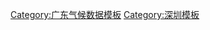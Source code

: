 {{Weather box
| width = auto
| single line = Y
| metric first = Y
| location = 深圳市气象数据（1991年至2020年）
| Jan high C = 19.8
| Feb high C = 20.8
| Mar high C = 23.2
| Apr high C = 26.7
| May high C = 29.7
| Jun high C = 31.3
| Jul high C = 32.3
| Aug high C = 32.2
| Sep high C = 31.5
| Oct high C = 29.2
| Nov high C = 25.7
| Dec high C = 21.5
| Jan mean C = 15.7
| Feb mean C = 16.8
| Mar mean C = 19.4
| Apr mean C = 23.1
| May mean C = 26.4
| Jun mean C = 28.3
| Jul mean C = 29.0
| Aug mean C = 28.8
| Sep mean C = 27.9
| Oct mean C = 25.5
| Nov mean C = 21.7
| Dec mean C = 17.4
| Jan low C = 13.0
| Feb low C = 14.2
| Mar low C = 17.0
| Apr low C = 20.7
| May low C = 24.0
| Jun low C = 26.0
| Jul low C = 26.6
| Aug low C = 26.3
| Sep low C = 25.5
| Oct low C = 22.9
| Nov low C = 19.0
| Dec low C = 14.5
| Jan record high C = 29.1
| Jan record low C = 0.9
| Feb record high C = 28.9
| Feb record low C = 0.2
| Mar record high C = 32.0
| Mar record low C = 3.4
| Apr record high C = 34.0
| Apr record low C = 8.7
| May record high C = 35.8
| May record low C = 14.8
| Jun record high C = 36.9
| Jun record low C = 19.0
| Jul record high C = 38.7
| Jul record low C = 20.0
| Aug record high C = 37.1
| Aug record low C = 21.1
| Sep record high C = 36.9
| Sep record low C = 16.9
| Oct record high C = 35.2
| Oct record low C = 9.3
| Nov record high C = 33.1
| Nov record low C = 4.9
| Dec record high C = 29.8
| Dec record low C = 1.7
| year record high C = 38.7
| year record low C = 0.2
| rain colour = green
| Jan rain mm = 35.2
| Feb rain mm = 36.8
| Mar rain mm = 64.0
| Apr rain mm = 140.1
| May rain mm = 237.1
| Jun rain mm = 368.7
| Jul rain mm = 309.5
| Aug rain mm = 364.3
| Sep rain mm = 242.5
| Oct rain mm = 73.4
| Nov rain mm = 31.7
| Dec rain mm = 29.6
| Jan sun = 137.3
| Feb sun = 101.6
| Mar sun = 99.7
| Apr sun = 115.2
| May sun = 153.0
| Jun sun = 169.8
| Jul sun = 214.8
| Aug sun = 178.6
| Sep sun = 170.7
| Oct sun = 188.7
| Nov sun = 168.8
| Dec sun = 155.4
| source = 深圳市气象局<ref>{{cite web |title=深圳市气候概况及四季特征 |url=http://weather.sz.gov.cn/qixiangfuwu/qihoufuwu/qihouguanceyupinggu/qihougaikuang/index.html |publisher=深圳市气象局}}</ref>
| date = 2022-03
}}<noinclude>
{{Template reference list}}
[[Category:广东气候数据模板]]
[[Category:深圳模板]]
</noinclude>